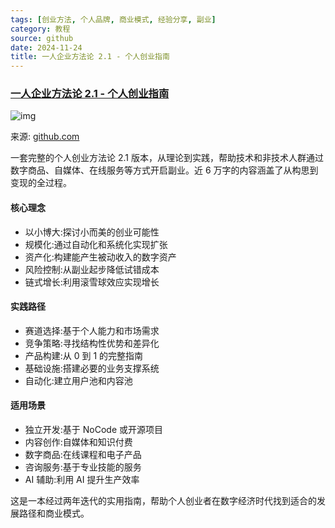 ```yaml
---
tags: [创业方法, 个人品牌, 商业模式, 经验分享, 副业]
category: 教程
source: github
date: 2024-11-24
title: 一人企业方法论 2.1 - 个人创业指南
---
```


### [一人企业方法论 2.1 - 个人创业指南](https://github.com/easychen/one-person-businesses-methodology-v2.0)

![img](https://img.mengpeng.tech/i/2024/12/07/675408e4710b7.webp)

来源: [github.com](https://github.com/easychen/one-person-businesses-methodology-v2.0)

一套完整的个人创业方法论 2.1 版本，从理论到实践，帮助技术和非技术人群通过数字商品、自媒体、在线服务等方式开启副业。近 6 万字的内容涵盖了从构思到变现的全过程。

#### 核心理念
- 以小博大:探讨小而美的创业可能性
- 规模化:通过自动化和系统化实现扩张
- 资产化:构建能产生被动收入的数字资产
- 风险控制:从副业起步降低试错成本
- 链式增长:利用滚雪球效应实现增长

#### 实践路径
- 赛道选择:基于个人能力和市场需求
- 竞争策略:寻找结构性优势和差异化
- 产品构建:从 0 到 1 的完整指南
- 基础设施:搭建必要的业务支撑系统
- 自动化:建立用户池和内容池

#### 适用场景
- 独立开发:基于 NoCode 或开源项目
- 内容创作:自媒体和知识付费
- 数字商品:在线课程和电子产品
- 咨询服务:基于专业技能的服务
- AI 辅助:利用 AI 提升生产效率

这是一本经过两年迭代的实用指南，帮助个人创业者在数字经济时代找到适合的发展路径和商业模式。 
